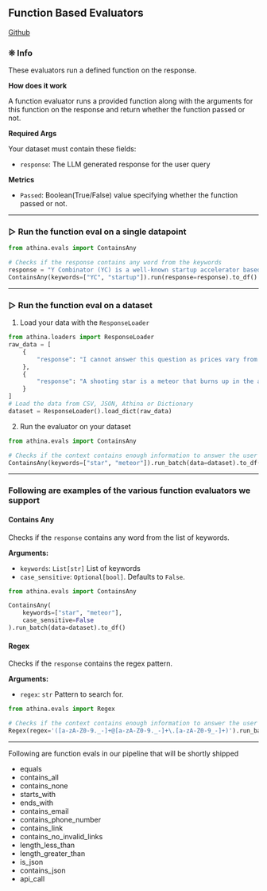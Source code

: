 
## Function Based Evaluators

[Github](https://github.com/athina-ai/athina-evals/blob/main/athina/evals/function/wrapper.py)

### ❊ Info

These evaluators run a defined function on the response.

**How does it work**

A function evaluator runs a provided function along with the arguments for this function on the response and return whether the function passed or not.

**Required Args**

Your dataset must contain these fields:

- `response`: The LLM generated response for the user query

**Metrics**

- `Passed`: Boolean(True/False) value specifying whether the function passed or not.

---

### ▷ Run the function eval on a single datapoint

```python
from athina.evals import ContainsAny

# Checks if the response contains any word from the keywords
response = "Y Combinator (YC) is a well-known startup accelerator based in Silicon Valley, California. Y Combinator is one of the most influential and successful startup accelerators globally."
ContainsAny(keywords=["YC", "startup"]).run(response=response).to_df()
```

---

### ▷ Run the function eval on a dataset

1. Load your data with the `ResponseLoader`

```python
from athina.loaders import ResponseLoader
raw_data = [
    {
        "response": "I cannot answer this question as prices vary from country to country.",
    },
    {
        "response": "A shooting star is a meteor that burns up in the atmosphere.",
    }
]
# Load the data from CSV, JSON, Athina or Dictionary
dataset = ResponseLoader().load_dict(raw_data)
```

2. Run the evaluator on your dataset

```python
from athina.evals import ContainsAny

# Checks if the context contains enough information to answer the user query provided
ContainsAny(keywords=["star", "meteor"]).run_batch(data=dataset).to_df()
```

---

### Following are examples of the various function evaluators we support

#### Contains Any

Checks if the `response` contains any word from the list of keywords.

**Arguments:**

- `keywords`: `List[str]` List of keywords
- `case_sensitive`: `Optional[bool]`. Defaults to `False`.

```python
from athina.evals import ContainsAny

ContainsAny(
    keywords=["star", "meteor"],
    case_sensitive=False
).run_batch(data=dataset).to_df()
```

#### Regex

Checks if the `response` contains the regex pattern.

**Arguments:**

- `regex`: `str` Pattern to search for.

```python
from athina.evals import Regex

# Checks if the context contains enough information to answer the user query provided
Regex(regex='([a-zA-Z0-9._-]+@[a-zA-Z0-9._-]+\.[a-zA-Z0-9_-]+)').run_batch(data=dataset).to_df()
```

---

Following are function evals in our pipeline that will be shortly shipped

- equals
- contains_all
- contains_none
- starts_with
- ends_with
- contains_email
- contains_phone_number
- contains_link
- contains_no_invalid_links
- length_less_than
- length_greater_than
- is_json
- contains_json
- api_call
